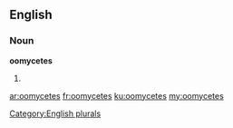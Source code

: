 ==English==

===Noun===
'''oomycetes'''

# {{plural of|[[oomycete]]}}

[[Category:English plurals]]

[[ar:oomycetes]]
[[fr:oomycetes]]
[[ku:oomycetes]]
[[my:oomycetes]]